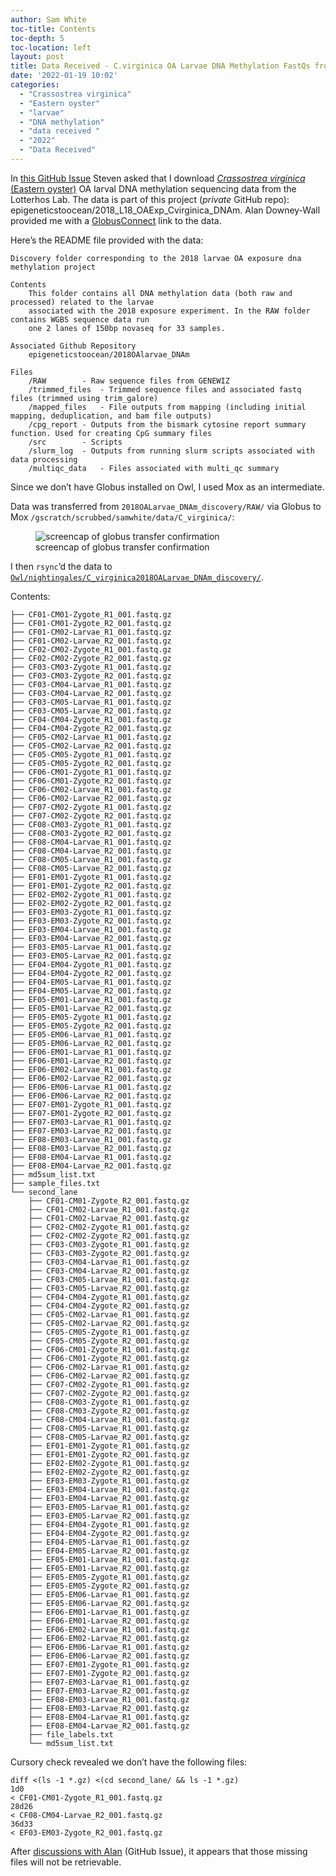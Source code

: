 ```yaml
---
author: Sam White
toc-title: Contents
toc-depth: 5
toc-location: left
layout: post
title: Data Received - C.virginica OA Larvae DNA Methylation FastQs from Lotterhos Lab
date: '2022-01-19 10:02'
categories: 
  - "Crassostrea virginica"
  - "Eastern oyster"
  - "larvae"
  - "DNA methylation"
  - "data received "
  - "2022"
  - "Data Received"
---
```

In [this GitHub Issue](https://github.com/RobertsLab/resources/issues/1362) Steven asked that I download [_Crassostrea virginica_ (Eastern oyster)](https://en.wikipedia.org/wiki/Eastern_oyster) OA larval DNA methylation sequencing data from the Lotterhos Lab. The data is part of this project (_private_ GitHub repo): epigeneticstoocean/2018_L18_OAExp_Cvirginica_DNAm. Alan Downey-Wall provided me with a [GlobusConnect](https://www.globus.org/globus-connect-personal) link to the data.

Here's the README file provided with the data:

```
Discovery folder corresponding to the 2018 larvae OA exposure dna methylation project

Contents
	This folder contains all DNA methylation data (both raw and processed) related to the larvae
	associated with the 2018 exposure experiment. In the RAW folder contains WGBS sequence data run
	one 2 lanes of 150bp novaseq for 33 samples.

Associated Github Repository
	epigeneticstoocean/2018OAlarvae_DNAm 

Files
	/RAW		- Raw sequence files from GENEWIZ
	/trimmed_files  - Trimmed sequence files and associated fastq files (trimmed using trim_galore)
	/mapped_files	- File outputs from mapping (including initial mapping, deduplication, and bam file outputs)
	/cpg_report	- Outputs from the bismark cytosine report summary function. Used for creating CpG summary files 
	/src		- Scripts
	/slurm_log	- Outputs from running slurm scripts associated with data processing
	/multiqc_data 	- Files associated with multi_qc summary
  ```

Since we don't have Globus installed on Owl, I used Mox as an intermediate.

Data was transferred from `2018OALarvae_DNAm_discovery/RAW/` via Globus to Mox `/gscratch/scrubbed/samwhite/data/C_virginica/`:

![screencap of globus transfer confirmation](https://github.com/RobertsLab/sams-notebook/blob/master/images/screencaps/20220119-globus_data_transfer-lotterhos-dna-methylation-cvir-larvae.png?raw=true)

I then `rsync`'d the data to [`Owl/nightingales/C_virginica2018OALarvae_DNAm_discovery/`](https://owl.fish.washington.edu/nightingales/C_virginica/2018OALarvae_DNAm_discovery/).

Contents:

```
├── CF01-CM01-Zygote_R1_001.fastq.gz
├── CF01-CM01-Zygote_R2_001.fastq.gz
├── CF01-CM02-Larvae_R1_001.fastq.gz
├── CF01-CM02-Larvae_R2_001.fastq.gz
├── CF02-CM02-Zygote_R1_001.fastq.gz
├── CF02-CM02-Zygote_R2_001.fastq.gz
├── CF03-CM03-Zygote_R1_001.fastq.gz
├── CF03-CM03-Zygote_R2_001.fastq.gz
├── CF03-CM04-Larvae_R1_001.fastq.gz
├── CF03-CM04-Larvae_R2_001.fastq.gz
├── CF03-CM05-Larvae_R1_001.fastq.gz
├── CF03-CM05-Larvae_R2_001.fastq.gz
├── CF04-CM04-Zygote_R1_001.fastq.gz
├── CF04-CM04-Zygote_R2_001.fastq.gz
├── CF05-CM02-Larvae_R1_001.fastq.gz
├── CF05-CM02-Larvae_R2_001.fastq.gz
├── CF05-CM05-Zygote_R1_001.fastq.gz
├── CF05-CM05-Zygote_R2_001.fastq.gz
├── CF06-CM01-Zygote_R1_001.fastq.gz
├── CF06-CM01-Zygote_R2_001.fastq.gz
├── CF06-CM02-Larvae_R1_001.fastq.gz
├── CF06-CM02-Larvae_R2_001.fastq.gz
├── CF07-CM02-Zygote_R1_001.fastq.gz
├── CF07-CM02-Zygote_R2_001.fastq.gz
├── CF08-CM03-Zygote_R1_001.fastq.gz
├── CF08-CM03-Zygote_R2_001.fastq.gz
├── CF08-CM04-Larvae_R1_001.fastq.gz
├── CF08-CM04-Larvae_R2_001.fastq.gz
├── CF08-CM05-Larvae_R1_001.fastq.gz
├── CF08-CM05-Larvae_R2_001.fastq.gz
├── EF01-EM01-Zygote_R1_001.fastq.gz
├── EF01-EM01-Zygote_R2_001.fastq.gz
├── EF02-EM02-Zygote_R1_001.fastq.gz
├── EF02-EM02-Zygote_R2_001.fastq.gz
├── EF03-EM03-Zygote_R1_001.fastq.gz
├── EF03-EM03-Zygote_R2_001.fastq.gz
├── EF03-EM04-Larvae_R1_001.fastq.gz
├── EF03-EM04-Larvae_R2_001.fastq.gz
├── EF03-EM05-Larvae_R1_001.fastq.gz
├── EF03-EM05-Larvae_R2_001.fastq.gz
├── EF04-EM04-Zygote_R1_001.fastq.gz
├── EF04-EM04-Zygote_R2_001.fastq.gz
├── EF04-EM05-Larvae_R1_001.fastq.gz
├── EF04-EM05-Larvae_R2_001.fastq.gz
├── EF05-EM01-Larvae_R1_001.fastq.gz
├── EF05-EM01-Larvae_R2_001.fastq.gz
├── EF05-EM05-Zygote_R1_001.fastq.gz
├── EF05-EM05-Zygote_R2_001.fastq.gz
├── EF05-EM06-Larvae_R1_001.fastq.gz
├── EF05-EM06-Larvae_R2_001.fastq.gz
├── EF06-EM01-Larvae_R1_001.fastq.gz
├── EF06-EM01-Larvae_R2_001.fastq.gz
├── EF06-EM02-Larvae_R1_001.fastq.gz
├── EF06-EM02-Larvae_R2_001.fastq.gz
├── EF06-EM06-Larvae_R1_001.fastq.gz
├── EF06-EM06-Larvae_R2_001.fastq.gz
├── EF07-EM01-Zygote_R1_001.fastq.gz
├── EF07-EM01-Zygote_R2_001.fastq.gz
├── EF07-EM03-Larvae_R1_001.fastq.gz
├── EF07-EM03-Larvae_R2_001.fastq.gz
├── EF08-EM03-Larvae_R1_001.fastq.gz
├── EF08-EM03-Larvae_R2_001.fastq.gz
├── EF08-EM04-Larvae_R1_001.fastq.gz
├── EF08-EM04-Larvae_R2_001.fastq.gz
├── md5sum_list.txt
├── sample_files.txt
└── second_lane
    ├── CF01-CM01-Zygote_R2_001.fastq.gz
    ├── CF01-CM02-Larvae_R1_001.fastq.gz
    ├── CF01-CM02-Larvae_R2_001.fastq.gz
    ├── CF02-CM02-Zygote_R1_001.fastq.gz
    ├── CF02-CM02-Zygote_R2_001.fastq.gz
    ├── CF03-CM03-Zygote_R1_001.fastq.gz
    ├── CF03-CM03-Zygote_R2_001.fastq.gz
    ├── CF03-CM04-Larvae_R1_001.fastq.gz
    ├── CF03-CM04-Larvae_R2_001.fastq.gz
    ├── CF03-CM05-Larvae_R1_001.fastq.gz
    ├── CF03-CM05-Larvae_R2_001.fastq.gz
    ├── CF04-CM04-Zygote_R1_001.fastq.gz
    ├── CF04-CM04-Zygote_R2_001.fastq.gz
    ├── CF05-CM02-Larvae_R1_001.fastq.gz
    ├── CF05-CM02-Larvae_R2_001.fastq.gz
    ├── CF05-CM05-Zygote_R1_001.fastq.gz
    ├── CF05-CM05-Zygote_R2_001.fastq.gz
    ├── CF06-CM01-Zygote_R1_001.fastq.gz
    ├── CF06-CM01-Zygote_R2_001.fastq.gz
    ├── CF06-CM02-Larvae_R1_001.fastq.gz
    ├── CF06-CM02-Larvae_R2_001.fastq.gz
    ├── CF07-CM02-Zygote_R1_001.fastq.gz
    ├── CF07-CM02-Zygote_R2_001.fastq.gz
    ├── CF08-CM03-Zygote_R1_001.fastq.gz
    ├── CF08-CM03-Zygote_R2_001.fastq.gz
    ├── CF08-CM04-Larvae_R1_001.fastq.gz
    ├── CF08-CM05-Larvae_R1_001.fastq.gz
    ├── CF08-CM05-Larvae_R2_001.fastq.gz
    ├── EF01-EM01-Zygote_R1_001.fastq.gz
    ├── EF01-EM01-Zygote_R2_001.fastq.gz
    ├── EF02-EM02-Zygote_R1_001.fastq.gz
    ├── EF02-EM02-Zygote_R2_001.fastq.gz
    ├── EF03-EM03-Zygote_R1_001.fastq.gz
    ├── EF03-EM04-Larvae_R1_001.fastq.gz
    ├── EF03-EM04-Larvae_R2_001.fastq.gz
    ├── EF03-EM05-Larvae_R1_001.fastq.gz
    ├── EF03-EM05-Larvae_R2_001.fastq.gz
    ├── EF04-EM04-Zygote_R1_001.fastq.gz
    ├── EF04-EM04-Zygote_R2_001.fastq.gz
    ├── EF04-EM05-Larvae_R1_001.fastq.gz
    ├── EF04-EM05-Larvae_R2_001.fastq.gz
    ├── EF05-EM01-Larvae_R1_001.fastq.gz
    ├── EF05-EM01-Larvae_R2_001.fastq.gz
    ├── EF05-EM05-Zygote_R1_001.fastq.gz
    ├── EF05-EM05-Zygote_R2_001.fastq.gz
    ├── EF05-EM06-Larvae_R1_001.fastq.gz
    ├── EF05-EM06-Larvae_R2_001.fastq.gz
    ├── EF06-EM01-Larvae_R1_001.fastq.gz
    ├── EF06-EM01-Larvae_R2_001.fastq.gz
    ├── EF06-EM02-Larvae_R1_001.fastq.gz
    ├── EF06-EM02-Larvae_R2_001.fastq.gz
    ├── EF06-EM06-Larvae_R1_001.fastq.gz
    ├── EF06-EM06-Larvae_R2_001.fastq.gz
    ├── EF07-EM01-Zygote_R1_001.fastq.gz
    ├── EF07-EM01-Zygote_R2_001.fastq.gz
    ├── EF07-EM03-Larvae_R1_001.fastq.gz
    ├── EF07-EM03-Larvae_R2_001.fastq.gz
    ├── EF08-EM03-Larvae_R1_001.fastq.gz
    ├── EF08-EM03-Larvae_R2_001.fastq.gz
    ├── EF08-EM04-Larvae_R1_001.fastq.gz
    ├── EF08-EM04-Larvae_R2_001.fastq.gz
    ├── file_labels.txt
    └── md5sum_list.txt
```

Cursory check revealed we don't have the following files:

```shell
diff <(ls -1 *.gz) <(cd second_lane/ && ls -1 *.gz)
1d0
< CF01-CM01-Zygote_R1_001.fastq.gz
28d26
< CF08-CM04-Larvae_R2_001.fastq.gz
36d33
< EF03-EM03-Zygote_R2_001.fastq.gz
```

After [discussions with Alan](https://github.com/RobertsLab/resources/issues/1362#issuecomment-1440480737) (GitHub Issue), it appears that those missing files will not be retrievable.
